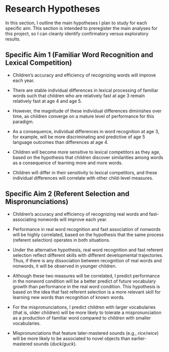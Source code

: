 Research Hypotheses
========================================================================

In this section, I outline the main hypotheses I plan to study for each
specific aim. This section is intended to preregister the main analyses
for this project, so I can cleanly identify confirmatory versus exploratory
results.

Specific Aim 1 (Familiar Word Recognition and Lexical Competition)
------------------------------------------------------------------------

  - Children’s accuracy and efficiency of recognizing words will improve
    each year.

  - There are stable individual differences in lexical processing of
    familiar words such that children who are relatively fast at age 3
    remain relatively fast at age 4 and age 5.

  - However, the magnitude of these individual differences diminishes
    over time, as children converge on a mature level of performance for
    this paradigm.

  - As a consequence, individual differences in word recognition at
    age 3, for example, will be more discriminating and predictive of
    age 5 language outcomes than differences at age 4.

  - Children will become more sensitive to lexical competitors as they
    age, based on the hypothesis that children discover similarities
    among words as a consequence of learning more and more words.

  - Children will differ in their sensitivity to lexical competitors,
    and these individual differences will correlate with other
    child-level measures.


Specific Aim 2 (Referent Selection and Mispronunciations)
------------------------------------------------------------------------

  - Children’s accuracy and efficiency of recognizing real words and
    fast-associating nonwords will improve each year.

  - Performance in real word recognition and fast association of
    nonwords will be highly correlated, based on the hypothesis that the
    same process (referent selection) operates in both situations.

  - Under the alternative hypothesis, real word recognition and fast
    referent selection reflect different skills with different
    developmental trajectories. Thus, if there is any dissociation
    between recognition of real words and nonwords, it will be observed
    in younger children.

  - Although these two measures will be correlated, I predict
    performance in the nonword condition will be a better predict of
    future vocabulary growth than performance in the real word
    condition. This hypothesis is based on the idea that fast referent
    selection is a more relevant skill for learning new words than
    recognition of known words.

  - For the mispronunciations, I predict children with larger
    vocabularies (that is, older children) will be more likely to
    tolerate a mispronunciation as a production of familiar word
    compared to children with smaller vocabularies.

  - Mispronunciations that feature later-mastered sounds (e.g.,
    *rice*/*wice*) will be more likely to be associated to novel objects
    than earlier-mastered sounds (*duck*/*guck*).
